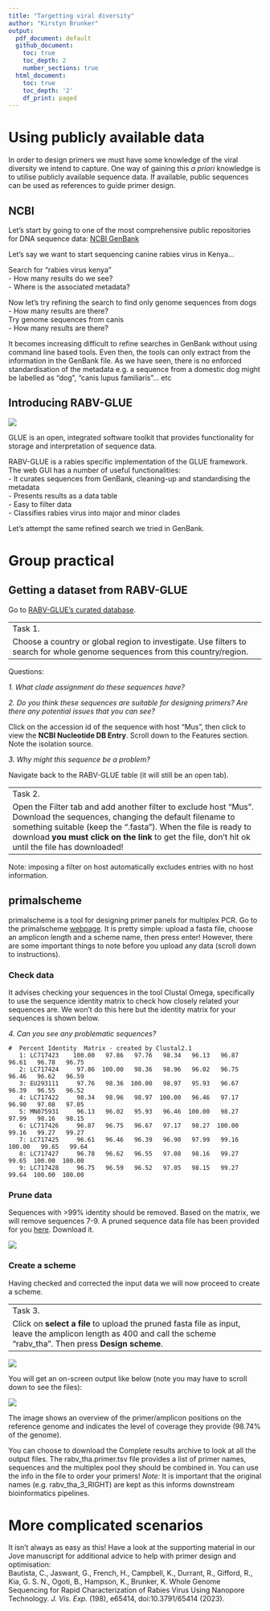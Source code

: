 ```yaml
---
title: "Targetting viral diversity"
author: "Kirstyn Brunker"
output:
  pdf_document: default
  github_document:
    toc: true
    toc_depth: 2
    number_sections: true
  html_document:
    toc: true
    toc_depth: '2'
    df_print: paged
---
```


# Using publicly available data  
In order to design primers we must have some knowledge of the viral diversity we intend to capture. One way of gaining this *a priori* knowledge is to utilise publicly available sequence data. If available, public sequences can be used as references to guide primer design.  

## NCBI

Let's start by going to one of the most comprehensive public repositories for DNA sequence data: [NCBI GenBank](https://www.ncbi.nlm.nih.gov/genbank/)  

Let's say we want to start sequencing canine rabies virus in Kenya...

Search for "rabies virus kenya"  
  - How many results do we see?  
  - Where is the associated metadata?  

Now let's try refining the search to find only genome sequences from dogs  
  - How many results are there?  
Try genome sequences from canis  
  - How many results are there?  

It becomes increasing difficult to refine searches in GenBank without using command line based tools. Even then, the tools can only extract from the information in the GenBank file. As we have seen, there is no enforced standardisation of the metadata e.g. a sequence from a domestic dog might be labelled as "dog", "canis lupus familiaris"... etc 

## Introducing RABV-GLUE
![](images/rabv-glue.png)

GLUE is an open, integrated software toolkit that provides functionality for storage and interpretation of sequence data.

RABV-GLUE is a rabies specific implementation of the GLUE framework. The web GUI has a number of useful functionalities:  
- It curates sequences from GenBank, cleaning-up and standardising the metadata  
- Presents results as a data table   
- Easy to filter data  
- Classifies rabies virus into major and minor clades  

Let's attempt the same refined search we tried in GenBank.


# Group practical
## Getting a dataset from RABV-GLUE
Go to [RABV-GLUE's curated database](http://rabv-glue.cvr.gla.ac.uk/#/home).

------------------------------------------------------------------------------------------------------------------
Task 1.  

Choose a country or global region to investigate. Use filters to search for whole genome sequences from this country/region.  

------------------------------------------------------------------------------------------------------------------


Questions:  

*1. What clade assignment do these sequences have?*

*2. Do you think these sequences are suitable for designing primers? Are there any potential issues that you can see?*

Click on the accession id of the sequence with host "Mus", then click to view the **NCBI Nucleotide DB Entry**. Scroll down to the Features section. Note the isolation source.

*3. Why might this sequence be a problem?*  

Navigate back to the RABV-GLUE table (it will still be an open tab).  

------------------------------------------------------------------------------------------------------------------
Task 2.  

Open the Filter tab and add another filter to exclude host "Mus". Download the sequences, changing the default filename to something suitable (keep the ".fasta"). When the file is ready to download **you must click on the link** to get the file, don't hit ok until the file has downloaded!
------------------------------------------------------------------------------------------------------------------


Note: imposing a filter on host automatically excludes entries with no host information.  

## primalscheme  

primalscheme is a tool for designing primer panels for multiplex PCR. Go to the primalscheme [webpage](https://primalscheme.com/). It is pretty simple: upload a fasta file, choose an amplicon length and a scheme name, then press enter! However, there are some important things to note before you upload any data (scroll down to instructions).  

### Check data
It advises checking your sequences in the tool Clustal Omega, specifically to use the sequence identity matrix to check how closely related your sequences are. We won't do this here but the identity matrix for your sequences is shown below. 

*4. Can you see any problematic sequences?*

  ```shell 
#  Percent Identity  Matrix - created by Clustal2.1 
     1: LC717423    100.00   97.86   97.76   98.34   96.13   96.87   96.61   96.78   96.75
     2: LC717424     97.86  100.00   98.36   98.96   96.02   96.75   96.46   96.62   96.59
     3: EU293111     97.76   98.36  100.00   98.97   95.93   96.67   96.39   96.55   96.52
     4: LC717422     98.34   98.96   98.97  100.00   96.46   97.17   96.90   97.08   97.05
     5: MN075931     96.13   96.02   95.93   96.46  100.00   98.27   97.99   98.16   98.15
     6: LC717426     96.87   96.75   96.67   97.17   98.27  100.00   99.16   99.27   99.27
     7: LC717425     96.61   96.46   96.39   96.90   97.99   99.16  100.00   99.65   99.64
     8: LC717427     96.78   96.62   96.55   97.08   98.16   99.27   99.65  100.00  100.00
     9: LC717428     96.75   96.59   96.52   97.05   98.15   99.27   99.64  100.00  100.00  
  ```

### Prune data
Sequences with >99% identity should be removed. Based on the matrix, we will remove sequences 7-9. A pruned sequence data file has been provided for you [here](data/wgs_rabv_tha_pruned.fasta). Download it.  

![](images/pruned-fasta.png)

### Create a scheme
Having checked and corrected the input data we will now proceed to create a scheme. 


------------------------------------------------------------------------------------------------------------------
Task 3. 

Click on **select a file** to upload the pruned fasta file as input, leave the amplicon length as 400 and call the scheme "rabv_tha". Then press **Design scheme**.
------------------------------------------------------------------------------------------------------------------


![](images/primal.png)

You will get an on-screen output like below (note you may have to scroll down to see the files):  

![](images/primal-output.png)  

The image shows an overview of the primer/amplicon positions on the reference genome and indicates the level of coverage they provide (98.74% of the genome).  

You can choose to download the Complete results archive to look at all the output files. The rabv_tha.primer.tsv file provides a list of primer names, sequences and the multiplex pool they should be combined in. You can use the info in the file to order your primers! *Note:* It is important that the original names (e.g. rabv_tha_3_RIGHT) are kept as this informs downstream bioinformatics pipelines.

# More complicated scenarios  
It isn't always as easy as this! Have a look at the supporting material in our Jove manuscript for additional advice to help with primer design and optimisation:  
Bautista, C., Jaswant, G., French, H., Campbell, K., Durrant, R., Gifford, R., Kia, G. S. N., Ogoti, B., Hampson, K., Brunker, K. Whole Genome Sequencing for Rapid Characterization of Rabies Virus Using Nanopore Technology. <em>J. Vis. Exp.</em> (198), e65414, doi:10.3791/65414 (2023).



